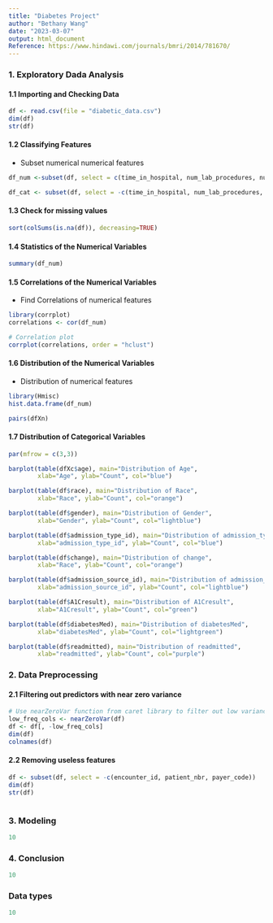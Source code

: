 ```yaml
---
title: "Diabetes Project"
author: "Bethany Wang"
date: "2023-03-07"
output: html_document
Reference: https://www.hindawi.com/journals/bmri/2014/781670/
---
```


### 1. Exploratory Dada Analysis

#### 1.1 Importing and Checking Data
```r
df <- read.csv(file = "diabetic_data.csv")
dim(df)
str(df)
```

#### 1.2 Classifying Features

* Subset numerical numerical features
```r

df_num <-subset(df, select = c(time_in_hospital, num_lab_procedures, num_procedures, num_medications, number_outpatient, number_emergency, number_inpatient, number_diagnoses))

df_cat <- subset(df, select = -c(time_in_hospital, num_lab_procedures, num_procedures, num_medications, number_outpatient, number_emergency, number_inpatient, number_diagnoses))
```


#### 1.3 Check for missing values

```r
sort(colSums(is.na(df)), decreasing=TRUE)
```

#### 1.4 Statistics of the Numerical Variables

```r
summary(df_num)
```

#### 1.5 Correlations of the Numerical Variables

* Find Correlations of numerical features
```r
library(corrplot)
correlations <- cor(df_num)

# Correlation plot
corrplot(correlations, order = "hclust")
```

#### 1.6 Distribution of the Numerical Variables

* Distribution of numerical features
```r
library(Hmisc)
hist.data.frame(df_num)
```

```r
pairs(dfXn)
```

#### 1.7 Distribution of Categorical Variables

```r
par(mfrow = c(3,3))

barplot(table(dfXc$age), main="Distribution of Age", 
        xlab="Age", ylab="Count", col="blue")

barplot(table(df$race), main="Distribution of Race", 
        xlab="Race", ylab="Count", col="orange")

barplot(table(df$gender), main="Distribution of Gender", 
        xlab="Gender", ylab="Count", col="lightblue")

barplot(table(df$admission_type_id), main="Distribution of admission_type_id", 
        xlab="admission_type_id", ylab="Count", col="blue")

barplot(table(df$change), main="Distribution of change", 
        xlab="Race", ylab="Count", col="orange")

barplot(table(df$admission_source_id), main="Distribution of admission_source_id", 
        xlab="admission_source_id", ylab="Count", col="lightblue")

barplot(table(df$A1Cresult), main="Distribution of A1Cresult", 
        xlab="A1Cresult", ylab="Count", col="green")

barplot(table(df$diabetesMed), main="Distribution of diabetesMed", 
        xlab="diabetesMed", ylab="Count", col="lightgreen")

barplot(table(df$readmitted), main="Distribution of readmitted", 
        xlab="readmitted", ylab="Count", col="purple")
```

### 2. Data Preprocessing

#### 2.1 Filtering out predictors with near zero variance
```r
# Use nearZeroVar function from caret library to filter out low variance features
low_freq_cols <- nearZeroVar(df)
df <- df[, -low_freq_cols]
dim(df)
colnames(df)
```

#### 2.2 Removing useless features

```r
df <- subset(df, select = -c(encounter_id, patient_nbr, payer_code))
dim(df)
str(df)
```

```r

```


### 3. Modeling
```r
10
```

### 4. Conclusion
```r
10
```

### Data types
```r
10
```